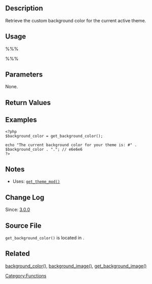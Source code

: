 == Description ==
Retrieve the custom background color for the current active theme. 

== Usage ==
%%%<?php get_background_color(); ?>%%%

== Parameters ==
None.

== Return Values ==
{{Return||string|The hex value of the background color without the preceding hash tag. Returns an empty string if custom backgrounds are not supported by the current theme or if none is set and no default is given.}}

== Examples ==
<pre>
<?php
$background_color = get_background_color();

echo "The current background color for your theme is: #" . $background_color . "."; // e6e6e6
?>
</pre>

== Notes ==
* Uses: <tt>[[Function Reference/get_theme_mod|get_theme_mod()]]</tt>

== Change Log ==
Since: [[Version_3.0|3.0.0]]

== Source File ==
<tt>get_background_color()</tt> is located in {{Trac|wp-includes/theme.php}}.

== Related ==
[[Function Reference/background color|background_color()]],
[[Function Reference/background image|background_image()]],
[[Function Reference/get_background_image| get_background_image()]]

{{Copyedit}}
{{Tag Footer}}

[[Category:Functions]]